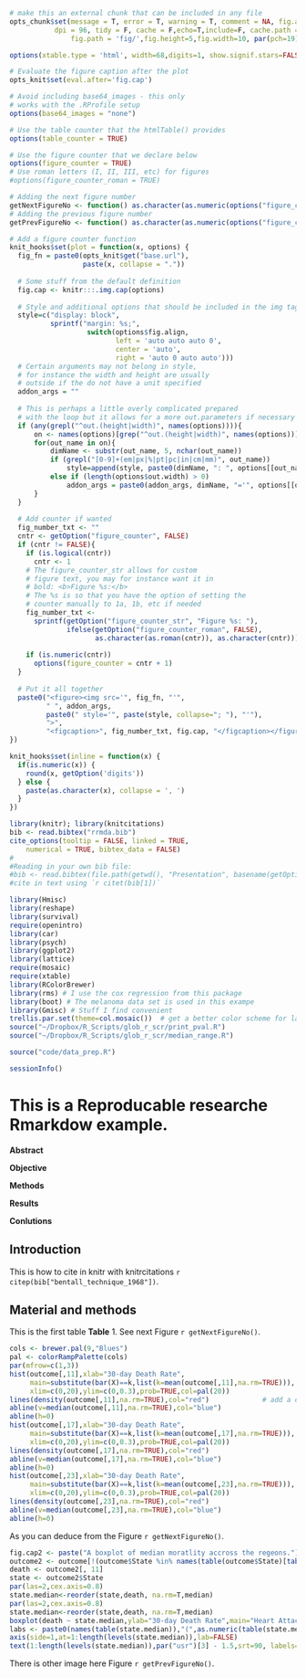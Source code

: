 
```r
# make this an external chunk that can be included in any file
opts_chunk$set(message = T, error = T, warning = T, comment = NA, fig.align = 'center', dev="CairoPNG",
  		   dpi = 96, tidy = F, cache = F,echo=T,include=F, cache.path = '.cache/',
			   fig.path = 'fig/',fig.height=5,fig.width=10, par(pch=19))

options(xtable.type = 'html', width=68,digits=1, show.signif.stars=FALSE)

# Evaluate the figure caption after the plot
opts_knit$set(eval.after='fig.cap')

# Avoid including base64_images - this only 
# works with the .RProfile setup
options(base64_images = "none")

# Use the table counter that the htmlTable() provides
options(table_counter = TRUE)

# Use the figure counter that we declare below
options(figure_counter = TRUE)
# Use roman letters (I, II, III, etc) for figures
#options(figure_counter_roman = TRUE)

# Adding the next figure number
getNextFigureNo <- function() as.character(as.numeric(options("figure_counter")))
# Adding the previous figure number
getPrevFigureNo <- function() as.character(as.numeric(options("figure_counter"))-1)

# Add a figure counter function
knit_hooks$set(plot = function(x, options) {
  fig_fn = paste0(opts_knit$get("base.url"), 
                  paste(x, collapse = "."))
 
  # Some stuff from the default definition
  fig.cap <- knitr:::.img.cap(options)
 
  # Style and additional options that should be included in the img tag
  style=c("display: block",
          sprintf("margin: %s;",
                   switch(options$fig.align, 
                          left = 'auto auto auto 0', 
                          center = 'auto',
                          right = 'auto 0 auto auto')))
  # Certain arguments may not belong in style, 
  # for instance the width and height are usually
  # outside if the do not have a unit specified
  addon_args = ""
 
  # This is perhaps a little overly complicated prepared 
  # with the loop but it allows for a more out.parameters if necessary
  if (any(grepl("^out.(height|width)", names(options)))){
      on <- names(options)[grep("^out.(height|width)", names(options))]
      for(out_name in on){
          dimName <- substr(out_name, 5, nchar(out_name))
          if (grepl("[0-9]+(em|px|%|pt|pc|in|cm|mm)", out_name))
              style=append(style, paste0(dimName, ": ", options[[out_name]]))
          else if (length(options$out.width) > 0)
              addon_args = paste0(addon_args, dimName, "='", options[[out_name]], "'")
      }
  }
 
  # Add counter if wanted
  fig_number_txt <- ""
  cntr <- getOption("figure_counter", FALSE)
  if (cntr != FALSE){
    if (is.logical(cntr))
      cntr <- 1
    # The figure_counter_str allows for custom 
    # figure text, you may for instance want it in
    # bold: <b>Figure %s:</b>
    # The %s is so that you have the option of setting the
    # counter manually to 1a, 1b, etc if needed
    fig_number_txt <- 
      sprintf(getOption("figure_counter_str", "Figure %s: "), 
              ifelse(getOption("figure_counter_roman", FALSE), 
                     as.character(as.roman(cntr)), as.character(cntr)))
 
    if (is.numeric(cntr))
      options(figure_counter = cntr + 1)
  }
 
  # Put it all together
  paste0("<figure><img src='", fig_fn, "'", 
         " ", addon_args,
         paste0(" style='", paste(style, collapse="; "), "'"),
         ">",
         "<figcaption>", fig_number_txt, fig.cap, "</figcaption></figure>")
})

knit_hooks$set(inline = function(x) {
  if(is.numeric(x)) {
    round(x, getOption('digits'))
  } else {
    paste(as.character(x), collapse = ', ')
  }
})

library(knitr); library(knitcitations)
bib <- read.bibtex("rrmda.bib")
cite_options(tooltip = FALSE, linked = TRUE,
    numerical = TRUE, bibtex_data = FALSE)
#
#Reading in your own bib file:
#bib <- read.bibtex(file.path(getwd(), "Presentation", basename(getOption("bib.loc"))))
#cite in text using `r citet(bib[1])`
```

```r

library(Hmisc)
library(reshape)
library(survival)
require(openintro)
library(car)
library(psych)
library(ggplot2)
library(lattice)
require(mosaic)
require(xtable)
library(RColorBrewer)
library(rms) # I use the cox regression from this package
library(boot) # The melanoma data set is used in this exampe
library(Gmisc) # Stuff I find convenient
trellis.par.set(theme=col.mosaic())  # get a better color scheme for lattice
source("~/Dropbox/R_Scripts/glob_r_scr/print_pval.R")
source("~/Dropbox/R_Scripts/glob_r_scr/median_range.R")

```


```r
source("code/data_prep.R")
```

```r
sessionInfo()
```

This is a Reproducable researche Rmarkdow example.
========================================================



**Abstract**


__Objective__


__Methods__


__Results__


__Conlutions__

Introduction
------------
This is how to cite in knitr with knitrcitations `r citep(bib["bentall_technique_1968"])`. 


Material and methods
------------
This is the first table __Table__ 1.
See next Figure `r getNextFigureNo()`.






```r
cols <- brewer.pal(9,"Blues")
pal <- colorRampPalette(cols)
par(mfrow=c(1,3))
hist(outcome[,11],xlab="30-day Death Rate",
     main=substitute(bar(X)==k,list(k=mean(outcome[,11],na.rm=TRUE))),
     xlim=c(0,20),ylim=c(0,0.3),prob=TRUE,col=pal(20))
lines(density(outcome[,11],na.rm=TRUE),col="red")             # add a density estimate with defaults
abline(v=median(outcome[,11],na.rm=TRUE),col="blue")
abline(h=0)
hist(outcome[,17],xlab="30-day Death Rate",
     main=substitute(bar(X)==k,list(k=mean(outcome[,17],na.rm=TRUE))),
     xlim=c(0,20),ylim=c(0,0.3),prob=TRUE,col=pal(20))
lines(density(outcome[,17],na.rm=TRUE),col="red") 
abline(v=median(outcome[,17],na.rm=TRUE),col="blue")
abline(h=0)
hist(outcome[,23],xlab="30-day Death Rate",
     main=substitute(bar(X)==k,list(k=mean(outcome[,23],na.rm=TRUE))),
     xlim=c(0,20),ylim=c(0,0.3),prob=TRUE,col=pal(20))
lines(density(outcome[,23],na.rm=TRUE),col="red") 
abline(v=median(outcome[,23],na.rm=TRUE),col="blue")
abline(h=0)
```

As you can deduce from the Figure `r getNextFigureNo()`.

```r
fig.cap2 <- paste("A boxplot of median moratlity accross the regeons.")
outcome2 <- outcome[!(outcome$State %in% names(table(outcome$State)[table(outcome$State)<20])),]
death <- outcome2[, 11]
state <- outcome2$State
par(las=2,cex.axis=0.8)
state.median<-reorder(state,death, na.rm=T,median)
par(las=2,cex.axis=0.8)
state.median<-reorder(state,death, na.rm=T,median)
boxplot(death ~ state.median,ylab="30-day Death Rate",main="Heart Attack 30-day Death Rate by State",xaxt="n")
labs <- paste0(names(table(state.median)),"(",as.numeric(table(state.median)),")")
axis(side=1,at=1:length(levels(state.median)),lab=FALSE)
text(1:length(levels(state.median)),par("usr")[3] - 1.5,srt=90, labels=labs, xpd=T, cex=0.7)
```
There is other image here Figure `r getPrevFigureNo()`.